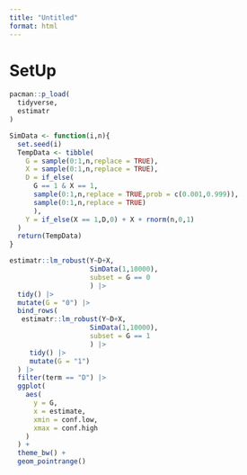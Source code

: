 ```yaml
---
title: "Untitled"
format: html
---
```


# SetUp

```r
pacman::p_load(
  tidyverse,
  estimatr
)

SimData <- function(i,n){
  set.seed(i)
  TempData <- tibble(
    G = sample(0:1,n,replace = TRUE),
    X = sample(0:1,n,replace = TRUE),
    D = if_else(
      G == 1 & X == 1,
      sample(0:1,n,replace = TRUE,prob = c(0.001,0.999)),
      sample(0:1,n,replace = TRUE)
      ),
    Y = if_else(X == 1,D,0) + X + rnorm(n,0,1)
  )
  return(TempData)
}

estimatr::lm_robust(Y~D+X,
                    SimData(1,10000),
                    subset = G == 0
                    ) |> 
  tidy() |> 
  mutate(G = "0") |> 
  bind_rows(
   estimatr::lm_robust(Y~D+X,
                    SimData(1,10000),
                    subset = G == 1
                    ) |> 
     tidy() |> 
     mutate(G = "1")
  ) |> 
  filter(term == "D") |> 
  ggplot(
    aes(
      y = G,
      x = estimate,
      xmin = conf.low,
      xmax = conf.high
    )
  ) +
  theme_bw() +
  geom_pointrange()
```


